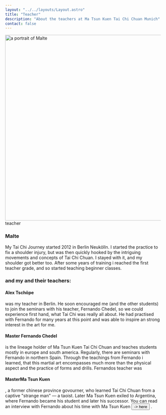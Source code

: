 ```yaml
---
layout: "../../layouts/Layout.astro"
title: "Teacher"
description: "About the teachers at Ma Tsun Kuen Tai Chi Chuan Munich"
contact: false
---
```


<Image src={mapImage} width="600" class="mt-16 z-[-10] 2xl:mt-0 2xl:absolute top-16 sm:right-16" alt="a portrait of Malte" />
<CurvedHeadline tag="h1" type="slope" direction="R2L" offset="100" class="fill-terracotta">teacher</CurvedHeadline>

### Malte
My Tai Chi Journey started 2012 in Berlin Neukölln. I started the practice to fix a shoulder injury, but was then quickly hooked by the intriguing movements and concepts of Tai Chi Chuan. I stayed with it, and my shoulder got better too. After some years of training i reached the first teacher grade, and so started teaching beginner classes.
### and my and their teachers:
#### Alex Tschöpe
was my teacher in Berlin. He soon encouraged me (and the other students) to join the seminars with his teacher, Fernando Chedel, so we could experience first hand, what Tai Chi was really all about. He had practised with Fernando for many years at this point and was able to inspire an strong interest in the art for me.
#### Master Fernando Chedel
is the lineage holder of Ma Tsun Kuen Tai Chi Chuan and teaches students mostly in europe and south america. Regularly, there are seminars with Fernando in northern Spain. Through the teachings from Fernando i learned, that this martial art encompasses much more than the physical aspect and the practice of forms and drills. Fernandos teacher was
#### MasterMa Tsun Kuen
, a former chinese province govourner, who learned Tai Chi Chuan from a captive "strange man" — a taoist. Later Ma Tsun Kuen exiled to Argentina, where Fernando became his student and later his successor.
You can read an interview with Fernando about his time with Ma Tsun Kuen 
<Button  href="http://matsunkuen.com/interview-with-ronnie-robbinson/" target="_blank">-> here</Button> .
